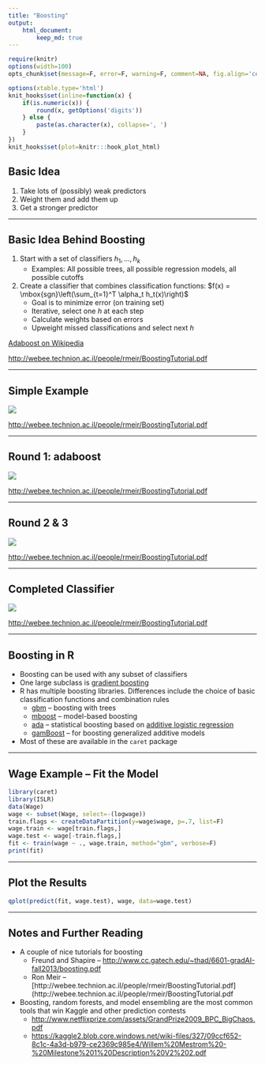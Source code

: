 ```yaml
---
title: "Boosting"
output:
    html_document:
        keep_md: true
---
```


```r
require(knitr)
options(width=100)
opts_chunk$set(message=F, error=F, warning=F, comment=NA, fig.align='center', dpi=100, tidy=F, cache.path='.cache/', fig.path='fig/')

options(xtable.type='html')
knit_hooks$set(inline=function(x) {
    if(is.numeric(x)) {
        round(x, getOptions('digits'))
    } else {
        paste(as.character(x), collapse=', ')
    }
})
knit_hooks$set(plot=knitr:::hook_plot_html)
```

## Basic Idea

1. Take lots of (possibly) weak predictors
2. Weight them and add them up
3. Get a stronger predictor

---

## Basic Idea Behind Boosting

1. Start with a set of classifiers $h_1,...,h_k$
    - Examples: All possible trees, all possible regression models, all possible cutoffs
2. Create a classifier that combines classification functions: $f(x) = \mbox{sgn}\left(\sum_{t=1}^T \alpha_t h_t(x)\right)$
    - Goal is to minimize error (on training set)
    - Iterative, select one $h$ at each step
    - Calculate weights based on errors
    - Upweight missed classifications and select next $h$

[Adaboost on Wikipedia](https://en.wikipedia.org/wiki/AdaBoost)

[http://webee.technion.ac.il/people/rmeir/BoostingTutorial.pdf](http://webee.technion.ac.il/people/rmeir/BoostingTutorial.pdf)

---

## Simple Example

![](exboosting.JPG)

[http://webee.technion.ac.il/people/rmeir/BoostingTutorial.pdf](http://webee.technion.ac.il/people/rmeir/BoostingTutorial.pdf)

---

## Round 1: adaboost

![](adaboost1.JPG)

[http://webee.technion.ac.il/people/rmeir/BoostingTutorial.pdf](http://webee.technion.ac.il/people/rmeir/BoostingTutorial.pdf)

---

## Round 2 & 3

![](adaboost2-3.JPG)

[http://webee.technion.ac.il/people/rmeir/BoostingTutorial.pdf](http://webee.technion.ac.il/people/rmeir/BoostingTutorial.pdf)

---

## Completed Classifier

![](adaboost4.JPG)

[http://webee.technion.ac.il/people/rmeir/BoostingTutorial.pdf](http://webee.technion.ac.il/people/rmeir/BoostingTutorial.pdf)

---

## Boosting in R

- Boosting can be used with any subset of classifiers
- One large subclass is [gradient boosting](https://en.wikipedia.org/wiki/Gradient_boosting)
- R has multiple boosting libraries. Differences include the choice of basic classification functions and combination rules
    - [gbm](https://cran.r-project.org/web/packages/gbm/index.html) -- boosting with trees
    - [mboost](https://cran.r-project.org/web/packages/mboost/index.html) -- model-based boosting
    - [ada](https://cran.r-project.org/web/packages/ada/index.html) -- statistical boosting based on [additive logistic regression](http://projecteuclid.org/DPubS?service=UI&version=1.0&verb=Display&handle=euclid.aos/1016218223)
    - [gamBoost](https://cran.r-project.org/web/packages/GAMBoost/index.html) -- for boosting generalized additive models
- Most of these are available in the `caret` package

---

## Wage Example -- Fit the Model

```r
library(caret)
library(ISLR)
data(Wage)
wage <- subset(Wage, select=-(logwage))
train.flags <- createDataPartition(y=wage$wage, p=.7, list=F)
wage.train <- wage[train.flags,]
wage.test <- wage[-train.flags,]
fit <- train(wage ~ ., wage.train, method="gbm", verbose=F)
print(fit)
```

---

## Plot the Results

```r
qplot(predict(fit, wage.test), wage, data=wage.test)
```

---

## Notes and Further Reading

- A couple of nice tutorials for boosting
    - Freund and Shapire -- [http://www.cc.gatech.edu/~thad/6601-gradAI-fall2013/boosting.pdf](http://www.cc.gatech.edu/~thad/6601-gradAI-fall2013/boosting.pdf)
    - Ron Meir -- [http://webee.technion.ac.il/people/rmeir/BoostingTutorial.pdf](http://webee.technion.ac.il/people/rmeir/BoostingTutorial.pdf
- Boosting, random forests, and model ensembling are the most common tools that win Kaggle and other prediction contests
    - [http://www.netflixprize.com/assets/GrandPrize2009_BPC_BigChaos.pdf](http://www.netflixprize.com/assets/GrandPrize2009_BPC_BigChaos.pdf)
    - [https://kaggle2.blob.core.windows.net/wiki-files/327/09ccf652-8c1c-4a3d-b979-ce2369c985e4/Willem%20Mestrom%20-%20Milestone%201%20Description%20V2%202.pdf](https://kaggle2.blob.core.windows.net/wiki-files/327/09ccf652-8c1c-4a3d-b979-ce2369c985e4/Willem%20Mestrom%20-%20Milestone%201%20Description%20V2%202.pdf)